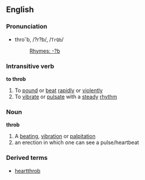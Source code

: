 ==English==
===Pronunciation===
*thro˘b, /?r?b/, /<tt>TrQb</tt>/
*:[[Rhymes:English:-?b|Rhymes: -?b]]

===Intransitive verb===
'''to throb'''

#To [[pound]] or [[beat]] [[rapidly]] or [[violently]]
#To [[vibrate]] or [[pulsate]] with a [[steady]] [[rhythm]]

===Noun===
'''throb'''
#A [[beating]], [[vibration]] or [[palpitation]]
#an erection in which one can see a pulse/heartbeat
===Derived terms===
*[[heartthrob]]